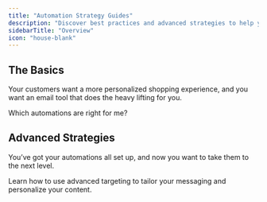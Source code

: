 ```yaml
---
title: "Automation Strategy Guides"
description: "Discover best practices and advanced strategies to help you boost engagement and orders."
sidebarTitle: "Overview"
icon: "house-blank"
---
```


## The Basics

Your customers want a more personalized shopping experience, and you want an email tool that does the heavy lifting for you.

<Card title="Automations 101" icon="rocket">
  Which automations are right for me?
</Card>

## Advanced Strategies

You’ve got your automations all set up, and now you want to take them to the next level.

<Card title="Advanced Automations" icon="arrow-trend-up">
  Learn how to use advanced targeting to tailor your messaging and personalize your content.
</Card>